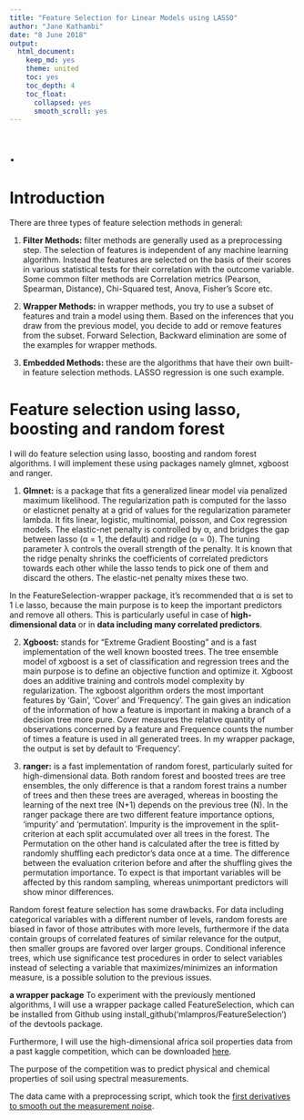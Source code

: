 ```yaml
---
title: "Feature Selection for Linear Models using LASSO"
author: "Jane Kathambi"
date: "8 June 2018"
output: 
  html_document:
    keep_md: yes
    theme: united
    toc: yes
    toc_depth: 4
    toc_float:
      collapsed: yes
      smooth_scroll: yes
---
```


# .

# Introduction
There are three types of feature selection methods in general:

1. **Filter Methods:** filter methods are generally used as a preprocessing step. The selection of features is independent of any machine learning algorithm. Instead the features are selected on the basis of their scores in various statistical tests for their correlation with the outcome variable. Some common filter methods are Correlation metrics (Pearson, Spearman, Distance), Chi-Squared test, Anova, Fisher's Score etc.

2. **Wrapper Methods:** in wrapper methods, you try to use a subset of features and train a model using them. Based on the inferences that you draw from the previous model, you decide to add or remove features from the subset. Forward Selection, Backward elimination are some of the examples for wrapper methods.

3. **Embedded Methods:** these are the algorithms that have their own built-in feature selection methods. LASSO regression is one such example.

# Feature selection using lasso, boosting and random forest
I will do feature selection using lasso, boosting and random forest algorithms. I will implement these using packages namely glmnet, xgboost and ranger.

1. **Glmnet:** is a package that fits a generalized linear model via penalized maximum likelihood. The regularization path is computed for the lasso or elasticnet penalty at a grid of values for the regularization parameter lambda. It fits linear, logistic, multinomial, poisson, and Cox regression models. The elastic-net penalty is controlled by α, and bridges the gap between lasso (α = 1, the default) and ridge (α = 0). The tuning parameter λ controls the overall strength of the penalty. It is known that the ridge penalty shrinks the coefficients of correlated predictors towards each other while the lasso tends to pick one of them and discard the others. The elastic-net penalty mixes these two.

In the FeatureSelection-wrapper package, it’s recommended that α is set to 1 i.e lasso, because the main purpose is to keep the important predictors and remove all others. This is particularly useful in case of **high-dimensional data** or in **data including many correlated predictors**. 

2. **Xgboost:** stands for “Extreme Gradient Boosting” and is a fast implementation of the well known boosted trees. The tree ensemble model of xgboost is a set of classification and regression trees and the main purpose is to define an objective function and optimize it. Xgboost does an additive training and controls model complexity by regularization. The xgboost algorithm orders the most important features by ‘Gain’, ‘Cover’ and ‘Frequency’. The gain gives an indication of the information of how a feature is important in making a branch of a decision tree more pure. Cover measures the relative quantity of observations concerned by a feature and Frequence counts the number of times a feature is used in all generated trees. In my wrapper package, the output is set by default to ‘Frequency’. 

3. **ranger:** is a fast implementation of random forest, particularly suited for high-dimensional data. Both random forest and boosted trees are tree ensembles, the only difference is that a random forest trains a number of trees and then these trees are averaged, whereas in boosting the learning of the next tree (N+1) depends on the previous tree (N). In the ranger package there are two different feature importance options, ‘impurity’ and ‘permutation’. Impurity is the improvement in the split-criterion at each split accumulated over all trees in the forest. The Permutation on the other hand is calculated after the tree is fitted by randomly shuffling each predictor’s data once at a time. The difference between the evaluation criterion before and after the shuffling gives the permutation importance. To expect is that important variables will be affected by this random sampling, whereas unimportant predictors will show minor differences. 

Random forest feature selection has some drawbacks. For data including categorical variables with a different number of levels, random forests are biased in favor of those attributes with more levels, furthermore if the data contain groups of correlated features of similar relevance for the output, then smaller groups are favored over larger groups. Conditional inference trees, which use significance test procedures in order to select variables instead of selecting a variable that maximizes/minimizes an information measure, is a possible solution to the previous issues. 

**a wrapper package**
To experiment with the previously mentioned algorithms, I will use a wrapper package called FeatureSelection, which can be installed from Github using install_github(‘mlampros/FeatureSelection’) of the devtools package. 

Furthermore, I will use the high-dimensional africa soil properties data from a past kaggle competition, which can be downloaded [here](https://www.kaggle.com/c/afsis-soil-properties/data). 

The purpose of the competition was to predict physical and chemical properties of soil using spectral measurements. 

The data came with a preprocessing script, which took the [first derivatives to smooth out the measurement noise](https://www.kaggle.com/c/afsis-soil-properties/data). 

